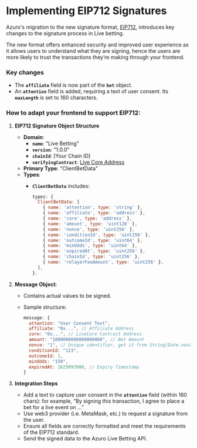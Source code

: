 # Implementing EIP712 Signatures

Azuro's migration to the new signature format, [EIP712](https://gist.github.com/markodayan/e05f524b915f129c4f8500df816a369b), introduces key changes to the signature process in Live betting. 

The new format offers enhanced security and improved user experience as it allows users to understand what they are signing, hence the users are more likely to trust the transactions they’re making through your frontend.

### Key changes

- The **`affiliate`** field is now part of the **`bet`** object.
- An **`attention`** field is added, requiring a text of user consent. Its **`maxLength`** is set to 160 characters.

### How to adapt your frontend to support EIP712:

1. **EIP712 Signature Object Structure**
    - **Domain**:
        - **`name`**: "Live Betting"
        - **`version`**: "1.0.0"
        - **`chainId`**: [Your Chain ID]
        - **`verifyingContract`**: [Live Core Address](/contracts/deployment-addresses)
    - **Primary Type**: "ClientBetData"
    - **Types**:
        - **`ClientBetData`** includes:
            
            ```jsx
            types: {
              ClientBetData: [
                { name: 'attention', type: 'string' },
                { name: 'affiliate', type: 'address' },
                { name: 'core', type: 'address' },
                { name: 'amount', type: 'uint128' },
                { name: 'nonce', type: 'uint256' },
                { name: 'conditionId', type: 'uint256' },
                { name: 'outcomeId', type: 'uint64' },
                { name: 'minOdds', type: 'uint64' },
                { name: 'expiredAt', type: 'uint256' },
                { name: 'chainId', type: 'uint256' },
                { name: 'relayerFeeAmount', type: 'uint256' },
              ],
            },
            ```
            
2. **Message Object**:
    - Contains actual values to be signed.
    - Sample structure:
        
        ```jsx
        message: {
          attention: "User Consent Text",
          affiliate: "0x...", // Affiliate Address
          core: "0x...", // LiveCore Contract Address
          amount: "1000000000000000000", // Bet Amount
          nonce: "1", // Unique identifier, get it from String(Date.now())
          conditionId: "123",
          outcomeId: 1,
          minOdds: "150",
          expiredAt: 1625097600, // Expiry Timestamp
        }
        ```
        
3. **Integration Steps**
    - Add a text to capture user consent in the **`attention`** field (within 160 chars): for example, “By signing this transaction, I agree to place a bet for a live event on …”
    - Use web3 provider (i.e. MetaMask, etc.) to request a signature from the user.
    - Ensure all fields are correctly formatted and meet the requirements of the EIP712 standard.
    - Send the signed data to the Azuro Live Betting API.